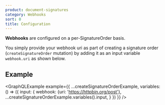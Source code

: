 ```yaml
---
product: document-signatures
category: Webhooks
sort: 0
title: Configuration
---
```




**Webhooks** are configured on a per-SignatureOrder basis.

You simply provide your webhook uri as part of creating a signature order (`createSignatureOrder` mutation) by adding it as an input variable `webhook.uri` as shown below.

## Example


<GraphQLExample
  example={{
    ...createSignatureOrderExample,
    variables: () => ({
      input: {
        webhook: {uri: 'https://httpbin.org/post'},
        ...createSignatureOrderExample.variables().input,
      }
    })
  }}
/>